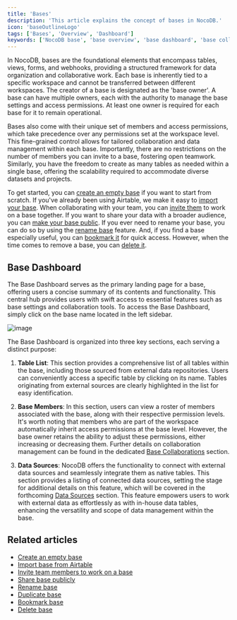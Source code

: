 ```yaml
---
title: 'Bases'
description: 'This article explains the concept of bases in NocoDB.'
icon: 'baseOutlineLogo'
tags: ['Bases', 'Overview', 'Dashboard']
keywords: ['NocoDB base', 'base overview', 'base dashboard', 'base collaboration', 'base actions', 'delete base', 'base management', 'base administration', 'base settings', 'base organization']
---
```


In NocoDB, bases are the foundational elements that encompass tables, views, forms, and webhooks, providing a structured framework for data organization and collaborative work. Each base is inherently tied to a specific workspace and cannot be transferred between different workspaces. The creator of a base is designated as the 'base owner'. A base can have multiple owners, each with the authority to manage the base settings and access permissions. At least one owner is required for each base for it to remain operational.

Bases also come with their unique set of members and access permissions, which take precedence over any permissions set at the workspace level. This fine-grained control allows for tailored collaboration and data management within each base. Importantly, there are no restrictions on the number of members you can invite to a base, fostering open teamwork. Similarly, you have the freedom to create as many tables as needed within a single base, 
offering the scalability required to accommodate diverse datasets and projects. 

To get started, you can [create an empty base](/bases/create-base) if you want to start from scratch. If you've already been using Airtable, we make it easy to [import your base](/bases/import-base-from-airtable). When collaborating with your team, you can [invite them](/bases/base-collaboration) to work on a base together. If you want to share your data with a broader audience, you can [make your base public](/bases/share-base). If you ever need to rename your base, you can do so by using the [rename base](/bases/actions-on-base#rename-base) feature. And, if you find a base especially useful, you can [bookmark it](/bases/actions-on-base#star-base) for quick access. However, when the time comes to remove a base, you can [delete it](/bases/actions-on-base#delete-base).

## Base Dashboard

The Base Dashboard serves as the primary landing page for a base, offering users a concise summary of its contents and functionality. 
This central hub provides users with swift access to essential features such as base settings and collaboration tools. 
To access the Base Dashboard, simply click on the base name located in the left sidebar. 

![image](/img/v2/base/base-dashboard.png)

The Base Dashboard is organized into three key sections, each serving a distinct purpose:

1. **Table List**: This section provides a comprehensive list of all tables within the base, 
including those sourced from external data repositories. Users can conveniently access a specific table by clicking 
on its name. Tables originating from external sources are clearly highlighted in the list for easy identification.

2. **Base Members**: In this section, users can view a roster of members associated with the base, along with their 
respective permission levels. It's worth noting that members who are part of the workspace automatically inherit 
access permissions at the base level. However, the base owner retains the ability to adjust these permissions, 
either increasing or decreasing them. Further details on collaboration management can be found in the dedicated 
[Base Collaborations](/bases/base-collaboration) section.

3. **Data Sources**: NocoDB offers the functionality to connect with external data sources and seamlessly 
integrate them as native tables. This section provides a listing of connected data sources, setting the stage 
for additional details on this feature, which will be covered in the forthcoming [Data Sources](/data-sources/data-source-overview) section. 
This feature empowers users to work with external data as effortlessly as with in-house data tables, enhancing the versatility 
and scope of data management within the base.

   
## Related articles
- [Create an empty base](/bases/create-base)
- [Import base from Airtable](/bases/import-base-from-airtable)
- [Invite team members to work on a base](/bases/base-collaboration)
- [Share base publicly](/bases/share-base)
- [Rename base](/bases/actions-on-base#rename-base)
- [Duplicate base](/bases/actions-on-base#duplicate-base)
- [Bookmark base](/bases/actions-on-base#star-base)
- [Delete base](/bases/actions-on-base#delete-base)

